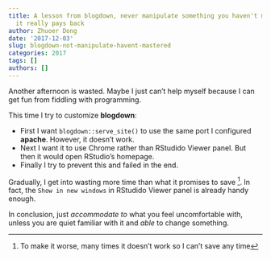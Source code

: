```yaml
---
title: A lesson from blogdown, never manipulate something you haven't mastered unless
  it really pays back
author: Zhuoer Dong
date: '2017-12-03'
slug: blogdown-not-manipulate-havent-mastered
categories: 2017
tags: []
authors: []
---
```


Another afternoon is wasted. Maybe I just can't help myself because I can get fun from fiddling with programming.

This time I try to customize **blogdown**:

- First I want `blogdown::serve_site()` to use the same port I configured **apache**. However, it doesn't work. 
- Next I want it to use Chrome rather than RStudido Viewer panel. But then it would open RStudio's homepage. 
- Finally I try to prevent this and failed in the end.

Gradually, I get into wasting more time than what it promises to save ^[To make it worse, many times it doesn't work so I can't save any time]. In fact, the `Show in new windows` in RStudido Viewer panel is already handy enough.

In conclusion, just _accommodate to_ what you feel uncomfortable with, unless you are quiet familiar with it and _able_ to change something.

